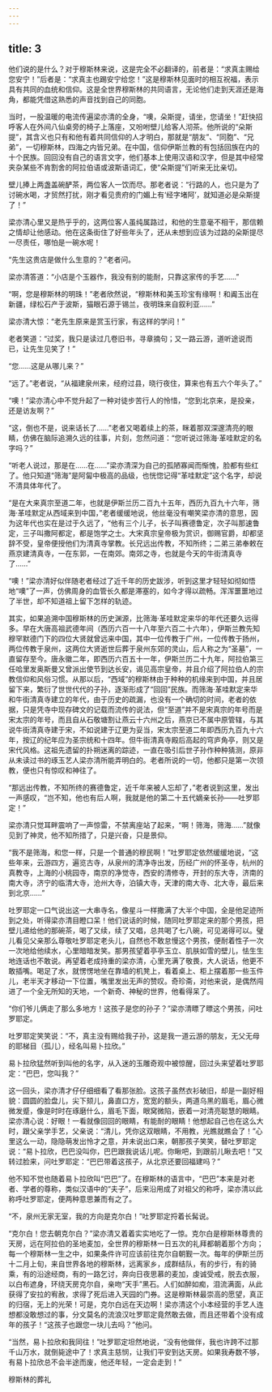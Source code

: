 ```yaml
---
---
---
```

title: 3
---



他们说的是什么？对于穆斯林来说，这是完全不必翻译的，前者是：“求真主赐给您安宁！”后者是：“求真主也踢安宁给您！”这是穆斯林见面时的相互祝福，表示具有共同的血统和信仰。这是全世界穆斯林的共同语言，无论他们走到天涯还是海角，都能凭借这熟悉的声音找到自己的同胞。

当时，一股温暖的电流传遍梁亦清的全身，“噢，朵斯提，请坐，您请坐！”赶快招呼客人在外间八仙桌旁的椅子上落座，又吩咐壁儿给客人沏茶。他所说的“朵斯提”，其含义也只有和他有着共同信仰的人才明白，那就是“朋友”、“同胞”、“兄弟”，一切穆斯林，四海之内皆兄弟。在中国，信仰伊斯兰教的有包括回族在内的十个民族。回回没有自己的语言文字，他们基本上使用汉语和汉字，但是其中经常夹杂某些不肯割舍的阿拉伯语或波斯语词汇，使“朵斯提”们听来无比亲切。

壁儿捧上两盏盖碗酽茶，两位客人一饮而尽。那老者说：“行路的人，也只是为了讨碗水喝，才贸然打扰，刚才看见贵府的门媚上有‘经字堵阿’，就知道必是朵斯提了！”

梁亦清心里又是热乎乎的，这两位客人虽纯属路过，和他的生意毫不相干，那信赖之情却让他感动。他在这条街住了好些年头了，还从未想到应该为过路的朵斯提尽一尽责任，哪怕是一碗水呢！

“先生这贵店是做什么生意的？”老者问。

梁亦清答道：“小店是个玉器作，我没有别的能耐，只靠这家传的手艺……”

“啊，您是穆斯林的明珠！”老者欣然说，“穆斯林和美玉珍宝有缘啊！和阗玉出在新疆，绿松石产于波斯，猫眼石源于锡兰，夜明珠来自叙利亚……”

梁亦清大惊：“老先生原来是赏玉行家，有这样的学问！”

老者笑道：“过奖，我只是读过几卷旧书，寻章摘句；又一路云游，道听途说而已，让先生见笑了！”

“您……这是从哪儿来？”

“远了。”老者说，“从福建泉州来，经府过县，晓行夜住，算来也有五六个年头了。”

“噢！”梁亦清心中不觉升起了一种对徒步苦行人的怜惜，“您到北京来，是投亲，还是访友啊？”

“这，倒也不是，说来话长了……”老者又喝着续上的茶，眯着那双深邃清亮的眼睛，仿佛在脑际追溯久远的往事，片刻，忽然问道：“您听说过筛海·革哇默定的名字吗？”

“听老人说过，那是在……在……”梁亦清深为自己的孤陋寡闻而惭愧，脸都有些红了。他只知道“筛海”是阿匐中极高的品级，也恍惚记得“革哇默定”这个名字，却说不清具体年代了。

“是在大来真宗至道二年，也就是伊斯兰历二百九十五年，西历九百九十六年，筛海·革哇默定从西域来到中国，”老者缓缓地说，他丝毫没有嘲笑梁亦清的意思，因为这年代也实在是过于久远了，“他有三个儿子，长子叫赛德鲁定，次子叫那速鲁定，三子叫撒阿都定，都是饱学之士。大宋真宗皇帝极为赏识，御赐官爵，却都坚辞不受，皇帝便授他们为清真寺掌教。长兄远出传教，不知所终；二弟三弟奉敕在燕京建清真寺，一在东郭，一在南郊。南郊之寺，也就是今天的牛街清真寺了……”

“噢！”梁亦清好似伴随老者经过了近千年的历史跋涉，听到这里才轻轻如彻如悟地“噢”了一声，仿佛周身的血管长久都是滞塞的，如今才得以疏畅。浑浑噩噩地过了半世，却不知道祖上留下怎样的轨迹。

其实，如果追溯中国穆斯林的历史渊源，比筛海·革哇默定来华的年代还要久远得多。早在大唐高祖武德年间（西历六百一十八年至六百二十六年），伊斯兰教先知穆罕默德门下的四位大贤就曾远来中国，其中一位传教于广州，一位传教于扬州，两位传教于泉州，这两位大贤逝世后葬于泉州东郊的灵山，后人称之为“圣墓”，一直留存至今。唐永徽二年，即西历六百五十一年，伊斯兰历二十九年，阿拉伯第三任哈里发奥斯曼又曾派出使节到达长安，谒见高宗皇帝，并且介绍了阿拉伯人的宗教信仰和风俗习惯。从那以后，“西域”的穆斯林由于种种的机缘来到中国，并且居留下来，繁衍了世世代代的子孙，逐渐形成了“回回”民族。而筛海·革哇默定来华和牛街清真寺建立的年代，由于历史的疏漏，也没有一个确切的时间，老者的依据，只是凭寺中现存碑文的记载而流传的说法，但“至道”并不是宋真宗的年号而是宋太宗的年号，而且自从石敬塘割让燕云十六州之后，燕京已不属中原管辖，与其说牛街清真寺建于宋，不如说建于辽更为妥当，宋太宗至道二年即西历九百九十六年，按辽的纪年应为圣宗统和十四年。但牛街清真寺殿后高起的穹庐角亭，则又是宋代风格。这祖先遗留的扑朔迷离的踪迹，一直在吸引后世子孙作种种猜测，原非从未读过书的琢玉艺人梁亦清所能弄明白的。老者所说的一切，他都只是第一次领教，便也只有惊叹和神往了。

“那远出传教，不知所终的赛德鲁定，近千年来被人忘却了，”老者说到这里，发出一声感叹，“岂不知，他也有后人啊，我就是他的第二十五代嫡亲长孙——吐罗耶定！”

梁亦清只觉耳畔震响了一声惊雷，不禁离座站了起来，“啊！筛海，筛海……”就像见到了神灵，他不知所措了，只是兴奋，只是景仰。

“我不是筛海，和您一样，只是一个普通的穆民啊！”吐罗耶定依然缓缓地说，“这些年来，云游四方，遍览古寺，从泉州的清净寺出发，历经广州的怀圣寺，杭州的真教寺，上海的小桃园寺，南京的净觉寺，西安的清修寺，开封的东大寺，济南的南大寺，济宁的临清大寺，沧州大寺，泊镇大寺，天津的南大寺、北大寺，最后来到北京……”

吐罗耶定一口气说出这一大串寺名，像星斗一样撒满了大半个中国，全是他足迹所到之处，听得梁亦清目瞪口呆！他们说话的时候，随同吐罗耶定来的那个男孩，把壁儿递给他的那碗茶，喝了又续，续了又唱，总共喝了七八碗，可见渴得可以。璧儿看见父亲那么尊敬吐罗耶定老头儿，自然也不敢怠慢这个男孩，便耐着性子一次一次地给他续水，心里暗暗发笑。那男孩望着亭亭玉立、肌肤如雪的壁儿，怯生生地连话也不敢说。再望着老成持重的梁亦清，心里充满了敬畏，大人说话，他更不敢插嘴。喝足了水，就愣愣地坐在靠墙的机凳上，看着桌上、柜上摆着那一些玉件儿，老半天才移动一下位置，嘴里发出无声的赞叹。奇珍斋，对他来说，是偶然闯进了一个全无所知的天地，一个新奇、神秘的世界，他看得呆了。

“你们爷儿俩走了那么多地方！这孩子是您的孙子？”梁亦清瞟了瞟这个男孩，问吐罗耶定。

吐罗耶定笑笑说：“不，真主没有赐给我子孙，这是我一道云游的朋友，无父无母的耶梯目（孤儿），经名叫易卜拉欣。”

易卜拉欣猛然听到叫他的名字，从入迷的玉雕奇观中被惊醒，回过头来望着吐罗耶定：“巴巴，您叫我？”

这一回头，梁亦清才仔仔细细看了看那张脸。这孩子虽然衣衫破旧，却是一副好相貌：圆圆的脸盘儿，尖下颏儿，鼻直口方，宽宽的额头，两道乌黑的眉毛，眉心微微发蹙，像是时时在琢磨什么，眉毛下面，眼窝微陷，嵌着一对清亮聪慧的眼睛。梁亦清心说：好眼！一看就像回回的眼睛，有能耐的眼睛！他想起自己也在这么大时，跟父亲学手艺，父亲说：“清儿，凭你这双眼睛，不用教，光瞧就瞧会了！”心里这么一动，隐隐萌发出怜才之意，并未说出口来，朝那孩子笑笑，替吐罗耶定说：“易卜拉欣，巴巴没叫你，巴巴跟我说话儿呢。你瞅吧，到跟前儿瞅去吧！”又转过脸来，问吐罗耶定：“巴巴带着这孩子，从北京还要回福建吗？”

他不知不觉也随着易卜拉欣叫“巴巴”了。在穆斯林的语言中，“巴巴”本来是对老者、学者的尊称，类似汉语中的“夫子”，后来沿用成了对祖父的称呼，梁亦清以此称呼吐罗耶定，便两种意思兼而有之了。

“不，泉州无家无室，我的方向是克尔白！”吐罗耶定捋着长髯说。

“克尔白！您去朝克尔白？”梁亦清又着着实实地吃了一惊。克尔白是穆斯林尊贵的天房，远在阿拉伯的圣地麦加，全世界的穆斯林一日五次的礼拜都朝着那个方向；每一个穆斯林一生之中，如果条件许可应该前往克尔自朝觐一次。每年的伊斯兰历十二月上旬，来自世界各地的穆斯林，远离家乡，成群结队，有的步行，有的骑乘，有的沿途经商，有的一路乞讨，奔向日夜思慕的麦加，虔诚受戒，脱去衣服，以白布遮身，环绕天房克尔自，亲吻“天手”黑石。人们如醉如痴，泪流满面，从此获得了安拉的宥赦，求得了死后进入天园的门券。这是穆斯林最崇高的愿望，真正的归宿，无上的光荣！可是，克尔白远在天边啊！梁亦清这个小本经营的手艺人连想都没敢想过的事，分文莫名的流浪汉吐罗耶定竟然敢去做，而且还带着个没有成年的孩子！“这孩子也跟您一块儿去吗？”他问。

“当然，易卜拉欣和我同往！”吐罗耶定坦然地说，“没有他做伴，我也许跨不过那千山万水，就倒毙途中了！求真主慈悯，让我们平安到达天房。如果我寿数不够，有易卜拉欣总不会半途而废，他还年轻，一定会走到！”

穆斯林的葬礼